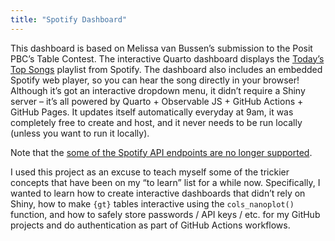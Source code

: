 ```yaml
---
title: "Spotify Dashboard"
---
```


This dashboard is based on Melissa van Bussen's submission to the Posit PBC's Table Contest. The interactive Quarto dashboard displays the [Today's Top Songs](https://open.spotify.com/playlist/5iwkYfnHAGMEFLiHFFGnP4) playlist from Spotify. The dashboard also includes an embedded Spotify web player, so you can hear the song directly in your browser! Although it's got an interactive dropdown menu, it didn't require a Shiny server -- it's all powered by Quarto + Observable JS + GitHub Actions + GitHub Pages. It updates itself automatically everyday at 9am, it was completely free to create and host, and it never needs to be run locally (unless you want to run it locally). 

Note that the [some of the Spotify API endpoints are no longer supported](https://developer.spotify.com/blog/2024-11-27-changes-to-the-web-api).

I used this project as an excuse to teach myself some of the trickier concepts that have been on my "to learn" list for a while now. Specifically, I wanted to learn how to create interactive dashboards that didn't rely on Shiny, how to make `{gt}` tables interactive using the `cols_nanoplot()` function, and how to safely store passwords / API keys / etc. for my GitHub projects and do authentication as part of GitHub Actions workflows. 